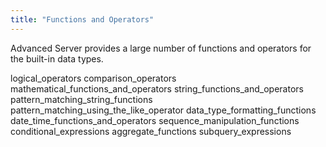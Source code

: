 ```yaml
---
title: "Functions and Operators"
---
```


<div id="functions_and_operators" class="registered_link"></div>


Advanced Server provides a large number of functions and operators for the built-in data types.

<div class="toctree" maxdepth="3">

logical\_operators comparison\_operators mathematical\_functions\_and\_operators string\_functions\_and\_operators pattern\_matching\_string\_functions pattern\_matching\_using\_the\_like\_operator data\_type\_formatting\_functions date\_time\_functions\_and\_operators sequence\_manipulation\_functions conditional\_expressions aggregate\_functions subquery\_expressions

</div>
